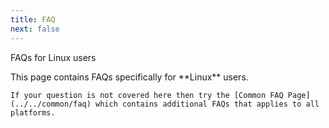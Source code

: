 ```yaml
---
title: FAQ
next: false
---
```



FAQs for Linux users

<Aside>
    This page contains FAQs specifically for **Linux** users.

    If your question is not covered here then try the [Common FAQ Page](../../common/faq) which contains additional FAQs that applies to all platforms.

</Aside>
